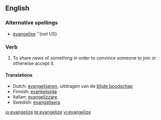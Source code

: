 ==English==
===Alternative spellings===
* [[evangelise]] ''(not US)

===Verb===
{{en-verb|evangeliz|ing}}

# To share news of something in order to convince someone to join or otherwise accept it.

====Translations====
*Dutch: [[evangeliseren]], uitdragen van de [[blijde boodschap]]
*Finnish: [[evankelioida]]
*Italian: [[evangelizzare]]
*Swedish: [[evangelisera]]

[[io:evangelize]]
[[te:evangelize]]
[[vi:evangelize]]